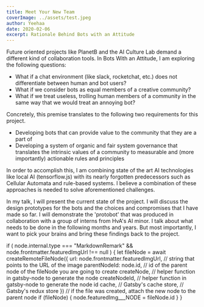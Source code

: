 ```yaml
---
title: Meet Your New Team
coverImage: ../assets/test.jpeg
author: Yeehaa
date: 2020-02-06
excerpt: Rationale Behind Bots with an Attitude
---
```

Future oriented projects like PlanetB and the AI Culture Lab demand a 
different kind of collaboration tools.
In Bots With an Attitude, I am exploring the following questions: 

- What if a chat environment (like slack, rocketchat, etc.) does not 
 differentiate between human and bot users? 
- What if we consider bots as equal members of a creative community?
- What if we treat useless, trolling human members of a community in the same 
  way that we would treat an annoying bot?

Concretely, this premise translates to the following two requirements for 
this project.

- Developing bots that can provide value to the community that they are a 
  part of
- Developing a system of organic and fair system governance that translates 
  the intrinsic values of a community to measurable and (more importantly) 
  actionable rules and principles

In order to accomplish this, I am combining state of the art AI technologies 
like local AI (tensorflow.js) with its nearly forgotten predecessors such 
as Cellular Automata and rule-based systems. I believe a combination of these 
approaches is needed to solve aforementioned challenges. 

In my talk, I will present the current state of the project. I will discuss 
the design prototypes for the bots and the choices and compromises that I 
have made so far. I will demonstrate the 'protobot' that was produced in 
collaboration with a group of interns from HvA's AI minor. I talk about what 
needs to be done in the following months and years. But most importantly, I 
want to pick your brains and bring these findings back to the project.

  if (
    node.internal.type === "MarkdownRemark" &&
    node.frontmatter.featuredImgUrl !== null
  ) {
    let fileNode = await createRemoteFileNode({
      url: node.frontmatter.featuredImgUrl, // string that points to the URL of the image
      parentNodeId: node.id, // id of the parent node of the fileNode you are going to create
      createNode, // helper function in gatsby-node to generate the node
      createNodeId, // helper function in gatsby-node to generate the node id
      cache, // Gatsby's cache
      store, // Gatsby's redux store
    })
    // if the file was created, attach the new node to the parent node
    if (fileNode) {
      node.featuredImg___NODE = fileNode.id
    }
  }
